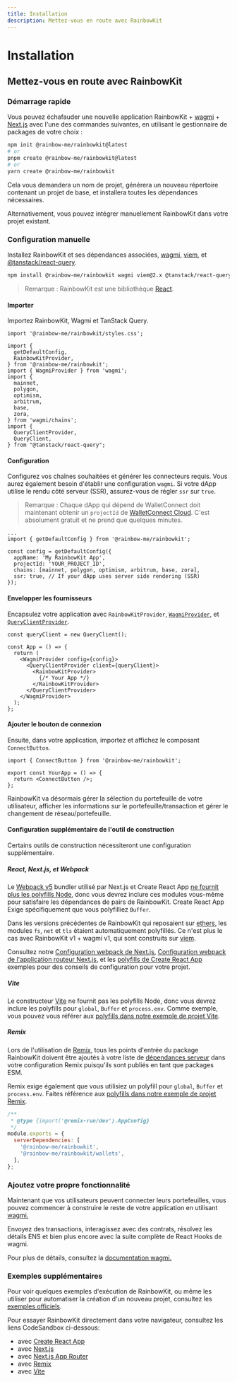 ```yaml
---
title: Installation
description: Mettez-vous en route avec RainbowKit
---
```


# Installation

## Mettez-vous en route avec RainbowKit

### Démarrage rapide

Vous pouvez échafauder une nouvelle application RainbowKit + [wagmi](https://wagmi.sh) + [Next.js](https://nextjs.org) avec l'une des commandes suivantes, en utilisant le gestionnaire de packages de votre choix :

```bash
npm init @rainbow-me/rainbowkit@latest
# or
pnpm create @rainbow-me/rainbowkit@latest
# or
yarn create @rainbow-me/rainbowkit
```

Cela vous demandera un nom de projet, générera un nouveau répertoire contenant un projet de base, et installera toutes les dépendances nécessaires.

Alternativement, vous pouvez intégrer manuellement RainbowKit dans votre projet existant.

### Configuration manuelle

Installez RainbowKit et ses dépendances associées, [wagmi](https://wagmi.sh/), [viem](https://viem.sh), et [@tanstack/react-query](https://tanstack.com/query/v5).

```bash
npm install @rainbow-me/rainbowkit wagmi viem@2.x @tanstack/react-query
```

> Remarque : RainbowKit est une bibliothèque [React](https://reactjs.org/).

#### Importer

Importez RainbowKit, Wagmi et TanStack Query.

```tsx
import '@rainbow-me/rainbowkit/styles.css';

import {
  getDefaultConfig,
  RainbowKitProvider,
} from '@rainbow-me/rainbowkit';
import { WagmiProvider } from 'wagmi';
import {
  mainnet,
  polygon,
  optimism,
  arbitrum,
  base,
  zora,
} from 'wagmi/chains';
import {
  QueryClientProvider,
  QueryClient,
} from "@tanstack/react-query";
```

#### Configuration

Configurez vos chaînes souhaitées et générer les connecteurs requis. Vous aurez également besoin d'établir une configuration `wagmi`. Si votre dApp utilise le rendu côté serveur (SSR), assurez-vous de régler `ssr` sur `true`.

> Remarque : Chaque dApp qui dépend de WalletConnect doit maintenant obtenir un `projectId` de [WalletConnect Cloud](https://cloud.walletconnect.com/). C'est absolument gratuit et ne prend que quelques minutes.

```tsx line=4-99
...
import { getDefaultConfig } from '@rainbow-me/rainbowkit';

const config = getDefaultConfig({
  appName: 'My RainbowKit App',
  projectId: 'YOUR_PROJECT_ID',
  chains: [mainnet, polygon, optimism, arbitrum, base, zora],
  ssr: true, // If your dApp uses server side rendering (SSR)
});
```

#### Envelopper les fournisseurs

Encapsulez votre application avec `RainbowKitProvider`, [`WagmiProvider`](https://wagmi.sh/react/api/WagmiProvider#wagmiprovider), et [`QueryClientProvider`](https://tanstack.com/query/v4/docs/framework/react/reference/QueryClientProvider).

```tsx
const queryClient = new QueryClient();

const App = () => {
  return (
    <WagmiProvider config={config}>
      <QueryClientProvider client={queryClient}>
        <RainbowKitProvider>
          {/* Your App */}
        </RainbowKitProvider>
      </QueryClientProvider>
    </WagmiProvider>
  );
};
```

#### Ajouter le bouton de connexion

Ensuite, dans votre application, importez et affichez le composant `ConnectButton`.

```tsx
import { ConnectButton } from '@rainbow-me/rainbowkit';

export const YourApp = () => {
  return <ConnectButton />;
};
```

RainbowKit va désormais gérer la sélection du portefeuille de votre utilisateur, afficher les informations sur le portefeuille/transaction et gérer le changement de réseau/portefeuille.

#### Configuration supplémentaire de l'outil de construction

Certains outils de construction nécessiteront une configuration supplémentaire.

##### React, Next.js, et Webpack

Le [Webpack v5](https://webpack.js.org/blog/2020-10-10-webpack-5-release/) bundler utilisé par Next.js et Create React App [ne fournit plus les polyfills Node](https://webpack.js.org/blog/2020-10-10-webpack-5-release/#automatic-nodejs-polyfills-removed), donc vous devrez inclure ces modules vous-même pour satisfaire les dépendances de pairs de RainbowKit. Create React App Exige spécifiquement que vous polyfilliez `Buffer`.

Dans les versions précédentes de RainbowKit qui reposaient sur [ethers](https://docs.ethers.org/v5/), les modules `fs`, `net` et `tls` étaient automatiquement polyfillés. Ce n'est plus le cas avec RainbowKit v1 + wagmi v1, qui sont construits sur [viem](https://viem.sh/).

Consultez notre [Configuration webpack de Next.js](https://github.com/rainbow-me/rainbowkit/blob/main/examples/with-next/next.config.js), [Configuration webpack de l'application routeur Next.js](https://github.com/rainbow-me/rainbowkit/blob/main/examples/with-next-app/next.config.js), et les [polyfills de Create React App](https://github.com/rainbow-me/rainbowkit/blob/main/examples/with-create-react-app/src/polyfills.ts) exemples pour des conseils de configuration pour votre projet.

##### Vite

Le constructeur [Vite](https://vitejs.dev) ne fournit pas les polyfills Node, donc vous devrez inclure les polyfills pour `global`, `Buffer` et `process.env`. Comme exemple, vous pouvez vous référer aux [polyfills dans notre exemple de projet Vite](https://github.com/rainbow-me/rainbowkit/tree/main/examples/with-vite/src/polyfills.ts).

##### Remix

Lors de l'utilisation de [Remix](https://remix.run), tous les points d'entrée du package RainbowKit doivent être ajoutés à votre liste de [dépendances serveur](https://remix.run/docs/en/v1/pages/gotchas#importing-esm-packages) dans votre configuration Remix puisqu'ils sont publiés en tant que packages ESM.

Remix exige également que vous utilisiez un polyfill pour `global`, `Buffer` et `process.env`. Faites référence aux [polyfills dans notre exemple de projet Remix](https://github.com/rainbow-me/rainbowkit/blob/main/examples/with-remix/app/polyfills.ts).

```js
/**
 * @type {import('@remix-run/dev').AppConfig}
 */
module.exports = {
  serverDependencies: [
    '@rainbow-me/rainbowkit',
    '@rainbow-me/rainbowkit/wallets',
  ],
};
```

### Ajoutez votre propre fonctionnalité

Maintenant que vos utilisateurs peuvent connecter leurs portefeuilles, vous pouvez commencer à construire le reste de votre application en utilisant [wagmi.](https://wagmi.sh)

Envoyez des transactions, interagissez avec des contrats, résolvez les détails ENS et bien plus encore avec la suite complète de React Hooks de wagmi.

Pour plus de détails, consultez la [documentation wagmi.](https://wagmi.sh)

### Exemples supplémentaires

Pour voir quelques exemples d'exécution de RainbowKit, ou même les utiliser pour automatiser la création d'un nouveau projet, consultez les [exemples officiels](https://github.com/rainbow-me/rainbowkit/tree/main/examples).

Pour essayer RainbowKit directement dans votre navigateur, consultez les liens CodeSandbox ci-dessous:

- avec [Create React App](https://codesandbox.io/p/sandbox/github/rainbow-me/rainbowkit/tree/main/examples/with-create-react-app)
- avec [Next.js](https://codesandbox.io/p/sandbox/github/rainbow-me/rainbowkit/tree/main/examples/with-next)
- avec [Next.js App Router](https://codesandbox.io/p/sandbox/github/rainbow-me/rainbowkit/tree/main/examples/with-next-app)
- avec [Remix](https://codesandbox.io/p/sandbox/github/rainbow-me/rainbowkit/tree/main/examples/with-remix)
- avec [Vite](https://codesandbox.io/p/sandbox/github/rainbow-me/rainbowkit/tree/main/examples/with-vite)
